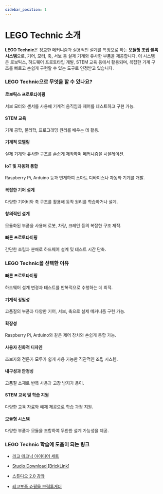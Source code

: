```yaml
---
sidebar_position: 1
---
```


# LEGO Technic 소개

**LEGO Technic**은 정교한 메커니즘과 실용적인 설계를 특징으로 하는 **모듈형 조립 블록 시스템**으로, 기어, 모터, 축, 서보 등 실제 기계와 유사한 부품을 제공합니다. 이 시스템은 로보틱스, 하드웨어 프로토타입 개발, STEM 교육 등에서 활용되며, 복잡한 기계 구조를 빠르고 손쉽게 구현할 수 있는 도구로 인정받고 있습니다.

### LEGO Technic으로 무엇을 할 수 있나요?

#### 로보틱스 프로토타이핑

서보 모터와 센서를 사용해 기계적 움직임과 제어를 테스트하고 구현 가능.

#### STEM 교육

기계 공학, 물리학, 프로그래밍 원리를 배우는 데 활용.

#### 기계적 모델링

실제 기계와 유사한 구조를 손쉽게 제작하며 메커니즘을 시뮬레이션.

#### IoT 및 자동화 통합

Raspberry Pi, Arduino 등과 연계하여 스마트 디바이스나 자동화 기계를 개발.

#### 복잡한 기어 설계

다양한 기어비와 축 구조를 활용해 동작 원리를 학습하거나 설계.

#### 창의적인 설계

모듈화된 부품을 사용해 로봇, 차량, 크레인 등의 복잡한 구조 제작.

#### 빠른 프로토타이핑

간단한 조립과 분해로 하드웨어 설계 및 테스트 시간 단축.

### LEGO Technic을 선택한 이유

#### 빠른 프로토타이핑

하드웨어 설계 변경과 테스트를 반복적으로 수행하는 데 최적.

#### 기계적 정밀성

고품질의 부품과 다양한 기어, 서보, 축으로 실제 메커니즘 구현 가능.

#### 확장성

Raspberry Pi, Arduino와 같은 제어 장치와 손쉽게 통합 가능.

#### 사용자 친화적 디자인

초보자와 전문가 모두가 쉽게 사용 가능한 직관적인 조립 시스템.

#### 내구성과 안정성

고품질 소재로 반복 사용과 고장 방지가 용이.

#### STEM 교육 및 학습 지원

다양한 교육 자료와 예제 제공으로 학습 과정 지원.

#### 모듈형 시스템

다양한 부품과 모듈을 조합하여 무한한 설계 가능성을 제공.

### LEGO Technic 학습에 도움이 되는 링크

- [레고 테크닉 아이디어 세트](https://link.coupang.com/a/b74hAF)

- [Studio Download [BrickLink]](https://www.bricklink.com/v3/studio/download.page)

- [스튜디오 2.0 강좌](https://youtube.com/playlist?list=PLUzM6BPFxQYQoFJSc5DKydKzbIgvjUEzG&si=Khy-tnxU_yZQVtKJ)

- [레고부품 쇼핑몰 브릭투게더](https://bricktogether.co.kr/goods/goods_list.php?page=1&cateCd=015)
